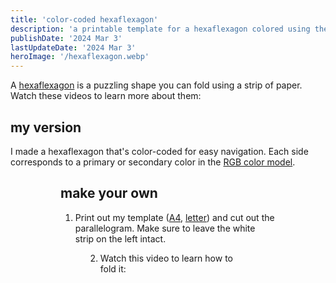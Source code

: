 ```yaml
---
title: 'color-coded hexaflexagon'
description: 'a printable template for a hexaflexagon colored using the RGB color model'
publishDate: '2024 Mar 3'
lastUpdateDate: '2024 Mar 3'
heroImage: '/hexaflexagon.webp'
---
```



A [hexaflexagon](https://en.wikipedia.org/wiki/Flexagon) is a puzzling shape you can fold using a strip of paper. Watch these videos to learn more about them:

<YouTube videoId="VIVIegSt81k" />

<YouTube videoId="paQ10POrZh8" />

## my version

I made a hexaflexagon that's color-coded for easy navigation. Each side corresponds to a primary or secondary color in the [RGB color model](https://en.wikipedia.org/wiki/RGB_color_model).

<YouTube videoId="oe77xbvPoQ0" aspectRatio={1} />

<Figure image={diagram} caption="Diagram showing how to navigate my hexaflexagon. There are six colored sides, and three of the sides have two states each (labeled 1 and 2)."/>

<Figure image={prototypes} caption="Other prototypes." />

## make your own

1. Print out my template ([A4](/hexaflexagon/template-A4.pdf), [letter](/hexaflexagon/template-letter.pdf)) and cut out the parallelogram. Make sure to leave the white strip on the left intact.

<Figure image={template} caption="Preview of the template."/>

2. Watch this video to learn how to fold it:

<YouTube videoId="Svq2Kscmmwc" />